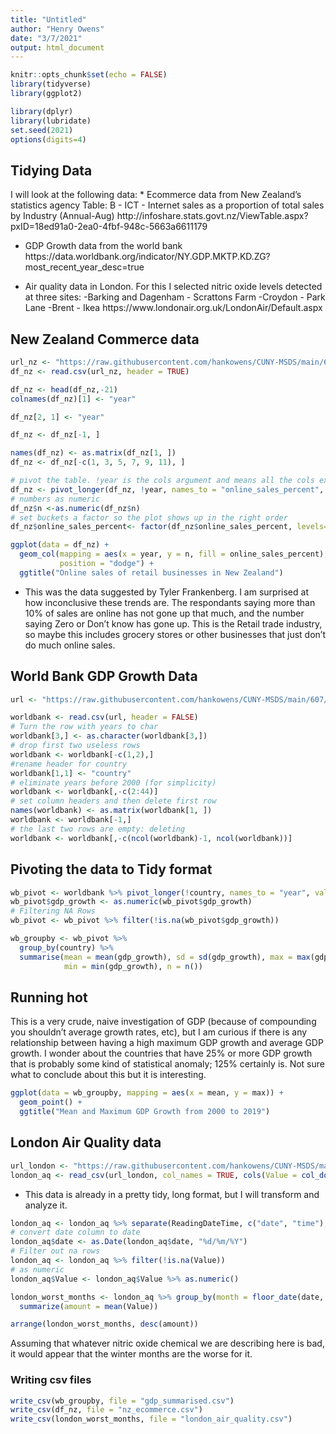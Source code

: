 ```yaml
---
title: "Untitled"
author: "Henry Owens"
date: "3/7/2021"
output: html_document
---
```

```r
knitr::opts_chunk$set(echo = FALSE)
library(tidyverse)
library(ggplot2)

library(dplyr)
library(lubridate)
set.seed(2021)
options(digits=4)
```

## Tidying Data

I will look at the following data: 
* Ecommerce data from New Zealand's statistics agency
  Table: B - ICT - Internet sales as a proportion of total sales by Industry (Annual-Aug)
  http://infoshare.stats.govt.nz/ViewTable.aspx?pxID=18ed91a0-2ea0-4fbf-948c-5663a6611179
  
* GDP Growth data from the world bank   
https://data.worldbank.org/indicator/NY.GDP.MKTP.KD.ZG?most_recent_year_desc=true

* Air quality data in London. For this I selected nitric oxide levels detected at three sites:
-Barking and Dagenham - Scrattons Farm
-Croydon - Park Lane
-Brent - Ikea
https://www.londonair.org.uk/LondonAir/Default.aspx

## New Zealand Commerce data

```r
url_nz <- "https://raw.githubusercontent.com/hankowens/CUNY-MSDS/main/607/Tidy%20data/BUO511201_20210308_122653_41.csv"
df_nz <- read.csv(url_nz, header = TRUE)

df_nz <- head(df_nz,-21)
colnames(df_nz)[1] <- "year"

df_nz[2, 1] <- "year"

df_nz <- df_nz[-1, ]
```

```r
names(df_nz) <- as.matrix(df_nz[1, ])
df_nz <- df_nz[-c(1, 3, 5, 7, 9, 11), ]
```
```r
# pivot the table. !year is the cols argument and means all the cols except year
df_nz <- pivot_longer(df_nz, !year, names_to = "online_sales_percent", values_to = "n")
# numbers as numeric
df_nz$n <-as.numeric(df_nz$n)
# set buckets a factor so the plot shows up in the right order
df_nz$online_sales_percent<- factor(df_nz$online_sales_percent, levels= c("Zero", "1-10%", "11-25%", "26-50%", "More than 50%", "Don't know"))
```



```r

ggplot(data = df_nz) + 
  geom_col(mapping = aes(x = year, y = n, fill = online_sales_percent), 
           position = "dodge") + 
  ggtitle("Online sales of retail businesses in New Zealand")
```
* This was the data suggested by Tyler Frankenberg. I am surprised at how inconclusive these trends are. The respondants saying more than 10% of sales are online has not gone up that much, and the number saying Zero or Don't know has gone up. This is the Retail trade industry, so maybe this includes grocery stores or other businesses that just don't do much online sales.  



## World Bank GDP Growth Data

```r
url <- "https://raw.githubusercontent.com/hankowens/CUNY-MSDS/main/607/Tidy%20data/API_NY.GDP.MKTP.KD.ZG_DS2_en_csv_v2_2055665.csv"

worldbank <- read.csv(url, header = FALSE)
# Turn the row with years to char
worldbank[3,] <- as.character(worldbank[3,])
# drop first two useless rows
worldbank <- worldbank[-c(1,2),]
#rename header for country
worldbank[1,1] <- "country"
# eliminate years before 2000 (for simplicity)
worldbank <- worldbank[,-c(2:44)]
# set column headers and then delete first row
names(worldbank) <- as.matrix(worldbank[1, ])
worldbank <- worldbank[-1,]
# the last two rows are empty: deleting
worldbank <- worldbank[,-c(ncol(worldbank)-1, ncol(worldbank))]
```

## Pivoting the data to Tidy format

```r
wb_pivot <- worldbank %>% pivot_longer(!country, names_to = "year", values_to = "gdp_growth")
wb_pivot$gdp_growth <- as.numeric(wb_pivot$gdp_growth)
# Filtering NA Rows
wb_pivot <- wb_pivot %>% filter(!is.na(wb_pivot$gdp_growth)) 
```

```r
wb_groupby <- wb_pivot %>% 
  group_by(country) %>% 
  summarise(mean = mean(gdp_growth), sd = sd(gdp_growth), max = max(gdp_growth), 
            min = min(gdp_growth), n = n())
```

## Running hot

This is a very crude, naive investigation of GDP (because of compounding you shouldn't average growth rates, etc), but I am curious if there is any relationship between having a high maximum GDP growth and average GDP growth. I wonder about the countries that have 25% or more GDP growth that is probably some kind of statistical anomaly; 125% certainly is. Not sure what to conclude about this but it is interesting. 


```r
ggplot(data = wb_groupby, mapping = aes(x = mean, y = max)) + 
  geom_point() +
  ggtitle("Mean and Maximum GDP Growth from 2000 to 2019")
```



## London Air Quality data

```r
url_london <- "https://raw.githubusercontent.com/hankowens/CUNY-MSDS/main/607/Tidy%20data/LaqnData.csv"
london_aq <- read_csv(url_london, col_names = TRUE, cols(Value = col_double()))
```
* This data is already in a pretty tidy, long format, but I will transform and analyze it. 

```r
london_aq <- london_aq %>% separate(ReadingDateTime, c("date", "time"), sep = " ")
# convert date column to date
london_aq$date <- as.Date(london_aq$date, "%d/%m/%Y")
# Filter out na rows
london_aq <- london_aq %>% filter(!is.na(Value))
# as numeric
london_aq$Value <- london_aq$Value %>% as.numeric()
```

```r

london_worst_months <- london_aq %>% group_by(month = floor_date(date, "month")) %>% 
  summarize(amount = mean(Value))

```

```r
arrange(london_worst_months, desc(amount))
```
Assuming that whatever nitric oxide chemical we are describing here is bad, it would appear that the winter months are the worse for it. 


### Writing csv files
```r

write_csv(wb_groupby, file = "gdp_summarised.csv")
write_csv(df_nz, file = "nz_ecommerce.csv")
write_csv(london_worst_months, file = "london_air_quality.csv")

```

